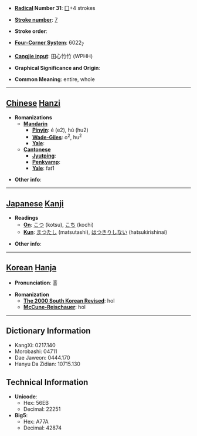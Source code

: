 * '''[[Wiktionary:Chinese radical index| Radical]] Number 31''': [[Wiktionary:Chinese radical index 囗|囗]]+4 strokes

* '''[[Wiktionary:Chinese total strokes index|Stroke number]]''': [[Wiktionary:Chinese total strokes index 7|7]]

* '''Stroke order''': 

* '''[[Wiktionary:Chinese four corner index|Four-Corner System]]''': 6022<sub>7</sub>

* '''[[Wiktionary:Chinese Cangjie index|Cangjie input]]''': 田心竹竹 (WPHH)

* '''Graphical Significance and Origin''': 

* '''Common Meaning''': entire, whole

----

== [[Chinese]] [[Hanzi]] ==

* '''Romanizations'''
** '''[[Mandarin]]'''
*** '''[[Pinyin]]''': é (e2), hú (hu2)
*** '''[[Wade-Giles]]''': o<sup>2</sup>, hu<sup>2</sup>
*** '''[[Yale]]''': 
** '''[[Cantonese]]'''
*** '''[[Jyutping]]''':
*** '''[[Penkyamp]]''': 
*** '''[[Yale]]''': fat1

* '''Other info''': 

----

== [[Japanese]] [[Kanji]] ==

* '''Readings'''
** '''[[On]]''': [[こつ]] (kotsu), [[こち]] (kochi)
** '''[[Kun]]''': [[まつたし]] (matsutashi), [[はつきりしない]] (hatsukirishinai)

* '''Other info''':  

----

== [[Korean]] [[Hanja]] ==

* '''Pronunciation''': 홀

* '''Romanization'''
** '''[[The 2000 South Korean Revised Romanization|The 2000 South Korean Revised]]''': hol
** '''[[McCune-Reischauer]]''': hol

----

== Dictionary Information ==

* KangXi: 0217.140
* Morobashi: 04711
* Dae Jaweon: 0444.170
* Hanyu Da Zidian: 10715.130

== Technical Information ==

* '''Unicode''':
** Hex: 56EB
** Decimal: 22251
* '''Big5''':
** Hex: A77A
** Decimal: 42874